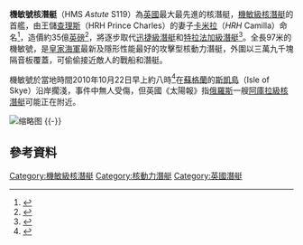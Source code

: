 {{潜艇
|名称= 機敏號核潛艇[[File:Naval_Ensign_of_the_United_Kingdom.svg|60px]]
|图片= [[File:Astute2cropped.jpg|300px]]
|照片說明= 
|舰种= [[攻擊型核潛艇|攻擊型核潛艇]]
|拥有国={{UK}}
|代号= 
|制造= [[英國航太系統|英國航太系統]]<br />[[巴羅弗內斯|巴羅弗內斯]]
|前型= 首型
|次型= 
|同型= 
|数量= 1
|竣工= 2001年1月
|下水= 2007年6月8日
|服役= 2010年8月27日
|结局= 
|水上吃水= 
|水上排水量= 7,000吨
|水下排水量= 7,400噸
|极限潜深= >500米
|长度= 97米
|阔度= 
|动力系统=
|叶轴= 
|水上极速= 
|潜行极速= 29節
|燃料=
|乘员= 109
|鱼雷= 6座魚雷發射管；可攜帶多達38枚旗魚重型魚雷
|火炮=
|导弹= [[AGM-84魚叉反艦飛彈|魚叉反艦導彈]]和[[戰斧巡航導彈|戰斧巡航導彈]]
|其他武裝=
|结构= 
|续航力=  
|自持力= 
|其他=
}}
'''機敏號核潛艇'''（HMS ''Astute'' S119）為[[英國|英國]]最大最先進的核潛艇，[[機敏級核潛艇|機敏級核潛艇]]的首艦，由王儲[[查爾斯_(威爾斯親王)|查理斯]]（HRH Prince Charles）的妻子[[卡米拉|卡米拉]]（''HRH'' Camilla）命名<REF>
{{Cite web |url=http://hk.news.yahoo.com/article/101022/4/kv11.html |title=英最先進「殺手核潛艇」擱淺 |access-date=2010-10-24 |archive-date=2010-10-26 |archive-url=https://web.archive.org/web/20101026032607/http://hk.news.yahoo.com/article/101022/4/kv11.html |dead-url=no }}
</REF>，造價約35億[[英磅|英磅]]<REF>
{{Cite web |url=http://hk.news.yahoo.com/article/101023/3/kvdo.html |title=英最先進核潛艇觸礁擱淺 |access-date=2010-10-24 |archive-date=2010-10-28 |archive-url=https://web.archive.org/web/20101028001843/http://hk.news.yahoo.com/article/101023/3/kvdo.html |dead-url=no }}
</REF>，將逐步取代[[迅捷級潛艇|迅捷級潛艇]]和[[特拉法加級潛艇|特拉法加級潛艇]]<REF>
{{Cite web |url=http://hk.news.yahoo.com/article/101022/4/kv12.html |title=無聲殺手造價430億 |access-date=2010-10-24 |archive-date=2010-10-26 |archive-url=https://web.archive.org/web/20101026141119/http://hk.news.yahoo.com/article/101022/4/kv12.html |dead-url=no }}
</REF>。全長97米的機敏號，是[[英國皇家海軍|皇家海軍]]最新及隱形性能最好的攻擊型核動力潛艇，外圍以三萬九千塊隔音板覆蓋，可偷偷接近敵人的戰船和潛艇。

機敏號於當地時間2010年10月22日早上約八時<REF>
{{Cite web |url=http://orientaldaily.on.cc/cnt/china_world/20101024/00180_007.html?pubdate=20101024 |title=機敏號擱淺揭英俄海底鬥法 |access-date=2010-10-24 |archive-date=2016-03-05 |archive-url=https://web.archive.org/web/20160305082518/http://orientaldaily.on.cc/cnt/china_world/20101024/00180_007.html?pubdate=20101024 |dead-url=no }}
</REF>在[[蘇格蘭|蘇格蘭]]的[[斯凱島|斯凱島]]（Isle of Skye）沿岸擱淺，事件中無人受傷，但英國《太陽報》指[[俄羅斯|俄羅斯]]一艘[[阿庫拉級核潛艇|阿庫拉級核潛艇]]可能正在附近。

[[File:US_Navy_111128-N-NK458-054_ailors_aboard_the_Royal_Navy_submarine_HMS_Astute_(S119)_stand_in_formation_topside_as_the_ship_is_maneuvered_into_posit.jpg|缩略图]]
{{-}}

==參考資料==
{{reflist}}
{{機敏級核潛艇}}
[[Category:機敏級核潛艇|Category:機敏級核潛艇]]
[[Category:核動力潛艇|Category:核動力潛艇]]
[[Category:英國潛艇|Category:英國潛艇]]